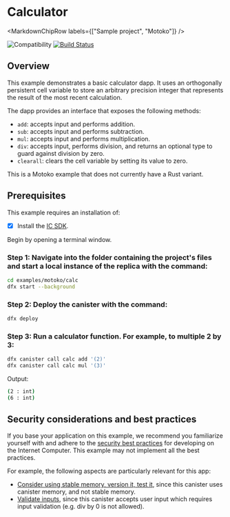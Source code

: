 
# Calculator 

<MarkdownChipRow labels={["Sample project", "Motoko"]} />

![Compatibility](https://img.shields.io/badge/compatibility-0.6.25-blue)
[![Build Status](https://github.com/dfinity/examples/workflows/motoko-calc-example/badge.svg)](https://github.com/dfinity/examples/actions?query=workflow%3Amotoko-calc-example)

## Overview

This example demonstrates a basic calculator dapp. It uses an orthogonally persistent cell variable to store an arbitrary precision integer that represents the result of the most recent calculation.

The dapp provides an interface that exposes the following methods:

- `add`: accepts input and performs addition.
- `sub`: accepts input and performs subtraction.
- `mul`: accepts input and performs multiplication.
- `div`: accepts input, performs division, and returns an optional type to guard against division by zero.
- `clearall`: clears the cell variable by setting its value to zero.

This is a Motoko example that does not currently have a Rust variant. 


## Prerequisites
This example requires an installation of:

- [x] Install the [IC SDK](https://internetcomputer.org/docs/current/developer-docs/setup/install/index.mdx).

Begin by opening a terminal window.

### Step 1: Navigate into the folder containing the project's files and start a local instance of the replica with the command:

```bash
cd examples/motoko/calc
dfx start --background
```

### Step 2: Deploy the canister with the command:

```bash
dfx deploy
```

### Step 3: Run a calculator function. For example, to multiple 2 by 3:

```bash
dfx canister call calc add '(2)'
dfx canister call calc mul '(3)'
```

Output:

```bash
(2 : int)
(6 : int)
```


## Security considerations and best practices

If you base your application on this example, we recommend you familiarize yourself with and adhere to the [security best practices](https://internetcomputer.org/docs/current/references/security/) for developing on the Internet Computer. This example may not implement all the best practices.

For example, the following aspects are particularly relevant for this app:
* [Consider using stable memory, version it, test it](https://internetcomputer.org/docs/current/references/security/rust-canister-development-security-best-practices/#consider-using-stable-memory-version-it-test-it), since this canister uses canister memory, and not stable memory. 
* [Validate inputs](https://internetcomputer.org/docs/current/references/security/rust-canister-development-security-best-practices/#validate-inputs), since this canister accepts user input which requires input validation (e.g. div by 0 is not allowed). 
